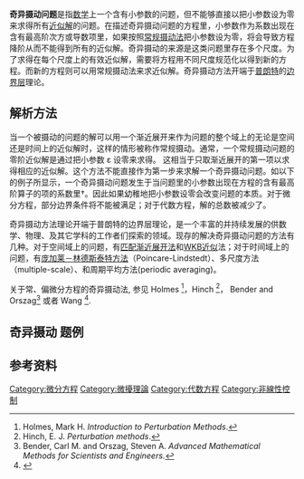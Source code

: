 '''奇异摄动问题'''是指[[数学|数学]]上一个含有小参数的问题，但不能够直接以把小参数设为零来求得所有[[近似解|近似解]]的问题。在描述奇异摄动问题的方程里，小参数作为系数出现在含有最高阶次方或导数项里，如果按照[[摄动理论|常规摄动法]]把小参数设为零，将会导致方程降阶从而不能得到所有的近似解。奇异摄动的来源是这类问题里存在多个尺度。为了求得在每个尺度上的有效近似解，需要将方程用不同尺度规范化以得到新的方程。而新的方程则可以用常规摄动法来求近似解。奇异摄动方法开端于[[普朗特|普朗特]]的[[边界层|边界层]]理论。

== 解析方法 ==
当一个被摄动的问题的解可以用一个渐近展开来作为问题的整个域上的无论是空间还是时间上的近似解时，这样的情形被称作常规摄动。通常，一个常规摄动问题的零阶近似解是通过把小参数 ε 设零来求得。 这相当于只取渐近展开的第一项以求得相应的近似解。这个方法不能直接作为第一步来求解一个奇异摄动问题。如以下的例子所显示，一个奇异摄动问题发生于当问题里的小参数出现在方程的含有最高阶算子的项的系数里†。因此如果幼稚地把小参数设零会改变问题的本质。对于微分方程，部分边界条件将不能被满足；对于代数方程，解的总数被减少了。 

奇异摄动方法理论开端于普朗特的边界层理论，是一个丰富的并持续发展的供数学、物理、及其它学科的工作者们探索的领域。现存的解决奇异摄动问题的方法有几种。对于空间域上的问题，有[[匹配渐近展开法|匹配渐近展开法]]和[[WKB近似|WKB近似]]法；对于时间域上的问题，有[[庞加莱－林德斯泰特方法|庞加莱－林德斯泰特方法]]（Poincare-Lindstedt）、多尺度方法（multiple-scale）、和周期平均方法(periodic averaging)。

关于常、偏微分方程的奇异摄动法, 参见 Holmes <ref name="holmes">Holmes, Mark H. ''Introduction to Perturbation Methods''. </ref>，Hinch <ref name="hinch">Hinch, E. J. ''Perturbation methods''. </ref>， Bender and Orszag<ref name="BO">Bender, Carl M. and Orszag, Steven A. ''Advanced Mathematical Methods for Scientists and Engineers''. </ref> 或者 Wang <ref name ="WCW10">{{cite journal|last=Wang|first=Yingwei|last2=Chen|first2=Suqin|last3=Wu|first3=Xionghua|date=2010|title=A rational spectral collocation method for solving a class of parameterized singular perturbation problems|journal=Journal of Computational and Applied Mathematics|volume=233|issue=10|pages=2652–2660|doi=10.1016/j.cam.2009.11.011|doi-access=free}}</ref>.

== 奇异摄动 题例 ==

== 参考资料 ==
<references />
[[Category:微分方程|Category:微分方程]]
[[Category:微擾理論|Category:微擾理論]]
[[Category:代数方程|Category:代数方程]]
[[Category:非線性控制|Category:非線性控制]]